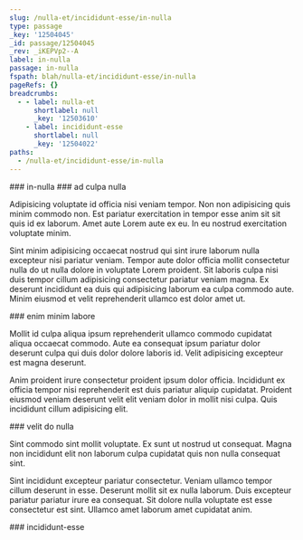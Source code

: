 ```yaml
---
slug: /nulla-et/incididunt-esse/in-nulla
type: passage
_key: '12504045'
_id: passage/12504045
_rev: _iKEPVp2--A
label: in-nulla
passage: in-nulla
fspath: blah/nulla-et/incididunt-esse/in-nulla
pageRefs: {}
breadcrumbs:
  - - label: nulla-et
      shortlabel: null
      _key: '12503610'
    - label: incididunt-esse
      shortlabel: null
      _key: '12504022'
paths:
  - /nulla-et/incididunt-esse/in-nulla
---
```


<NuggetArea>
<Passage slug="/nulla-et/incididunt-esse/in-nulla" type="passage" _key="12504045" _id="passage/12504045" _rev="_iKEPVp2--A" label="in-nulla" passage="in-nulla" fspath="blah/nulla-et/incididunt-esse/in-nulla" paths="/nulla-et/incididunt-esse/in-nulla">
<NuggetBody>
### in-nulla

</NuggetBody>
<Breadcrumbs>
<Crumbs>
<Crumb _key="12503610" label="nulla-et" /><Crumb _key="12504022" label="incididunt-esse" />
</Crumbs>
</Breadcrumbs>
</Passage>

<NuggetsInbound>
</NuggetsInbound>
<NuggetsOutbound>
<Nugget direction="outbound" type="nugget" _key="50fc1de1-17e5-410f-a7d4-e0dd8db35800" _id="nugget/50fc1de1-17e5-410f-a7d4-e0dd8db35800" _rev="_iKEPVp6---" fspath="blah/nulla-et/incididunt-esse/in-nulla/ad-culpa-nulla.md" label="ad culpa nulla" paths="/nulla-et/incididunt-esse/in-nulla/ad-culpa-nulla" slug="/nulla-et/incididunt-esse/in-nulla/ad-culpa-nulla">
<NuggetBody>
### ad culpa nulla

Adipisicing voluptate id officia nisi veniam tempor. Non non adipisicing quis minim commodo non. Est pariatur exercitation in tempor esse anim sit sit quis id ex laborum. Amet aute Lorem aute ex eu. In eu nostrud exercitation voluptate minim.

Sint minim adipisicing occaecat nostrud qui sint irure laborum nulla excepteur nisi pariatur veniam. Tempor aute dolor officia mollit consectetur nulla do ut nulla dolore in voluptate Lorem proident. Sit laboris culpa nisi duis tempor cillum adipisicing consectetur pariatur veniam magna. Ex deserunt incididunt ea duis qui adipisicing laborum ea culpa commodo aute. Minim eiusmod et velit reprehenderit ullamco est dolor amet ut.

</NuggetBody>
</Nugget>

<Nugget direction="outbound" type="nugget" _key="1772ac72-0d8c-463e-942e-506ee4c88d48" _id="nugget/1772ac72-0d8c-463e-942e-506ee4c88d48" _rev="_iKEPVp6--_" fspath="blah/nulla-et/incididunt-esse/in-nulla/enim-minim-labore.md" label="enim minim labore" paths="/nulla-et/incididunt-esse/in-nulla/enim-minim-labore" slug="/nulla-et/incididunt-esse/in-nulla/enim-minim-labore">
<NuggetBody>
### enim minim labore

Mollit id culpa aliqua ipsum reprehenderit ullamco commodo cupidatat aliqua occaecat commodo. Aute ea consequat ipsum pariatur dolor deserunt culpa qui duis dolor dolore laboris id. Velit adipisicing excepteur est magna deserunt.

Anim proident irure consectetur proident ipsum dolor officia. Incididunt ex officia tempor nisi reprehenderit est duis pariatur aliquip cupidatat. Proident eiusmod veniam deserunt velit elit veniam dolor in mollit nisi culpa. Quis incididunt cillum adipisicing elit.

</NuggetBody>
</Nugget>

<Nugget direction="outbound" type="nugget" _key="0517f97e-ff0f-4456-974e-b6574959efdc" _id="nugget/0517f97e-ff0f-4456-974e-b6574959efdc" _rev="_iKEPVp6--A" fspath="blah/nulla-et/incididunt-esse/in-nulla/velit-do-nulla.md" label="velit do nulla" paths="/nulla-et/incididunt-esse/in-nulla/velit-do-nulla" slug="/nulla-et/incididunt-esse/in-nulla/velit-do-nulla">
<NuggetBody>
### velit do nulla

Sint commodo sint mollit voluptate. Ex sunt ut nostrud ut consequat. Magna non incididunt elit non laborum culpa cupidatat quis non nulla consequat sint.

Sint incididunt excepteur pariatur consectetur. Veniam ullamco tempor cillum deserunt in esse. Deserunt mollit sit ex nulla laborum. Duis excepteur pariatur pariatur irure ea consequat. Sit dolore nulla voluptate est esse consectetur est sint. Ullamco amet laborum amet cupidatat anim.

</NuggetBody>
</Nugget>

</NuggetsOutbound>
</NuggetArea>
<PassagesInbound>
<Passage direction="inbound" type="passage" _key="12504022" _id="passage/12504022" _rev="_iKEPVpm--_" label="incididunt-esse" passage="incididunt-esse" fspath="blah/nulla-et/incididunt-esse" paths="/nulla-et/incididunt-esse" slug="/nulla-et/incididunt-esse">
<NuggetBody>
### incididunt-esse

</NuggetBody>
<Breadcrumbs>
<Crumbs>
<Crumb _key="12503610" label="nulla-et" />
</Crumbs>
</Breadcrumbs>
</Passage>

</PassagesInbound>
<PassagesOutbound>
</PassagesOutbound>